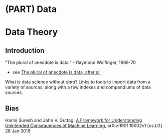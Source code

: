 # (PART) Data {-} 

# Data Theory {#datatheory}





## Introduction

"The plural of anecdote is data." -- Raymond Wolfinger, 1969-70

* see [The plural of anecdote is data, after all](http://blog.revolutionanalytics.com/2011/04/the-plural-of-anecdote-is-data-after-all.html)




What is data science without _data_?  Links to tools to import data from a variety of sources, along with a few indexes and compendiums of data sources.


## Bias

Harini Suresh and John V. Guttag, [A Framework for Understanding Unintended Consequences of Machine Learning](https://arxiv.org/abs/1901.10002), arXiv:1901.10002v1  [cs.LG]  28 Jan 2019

